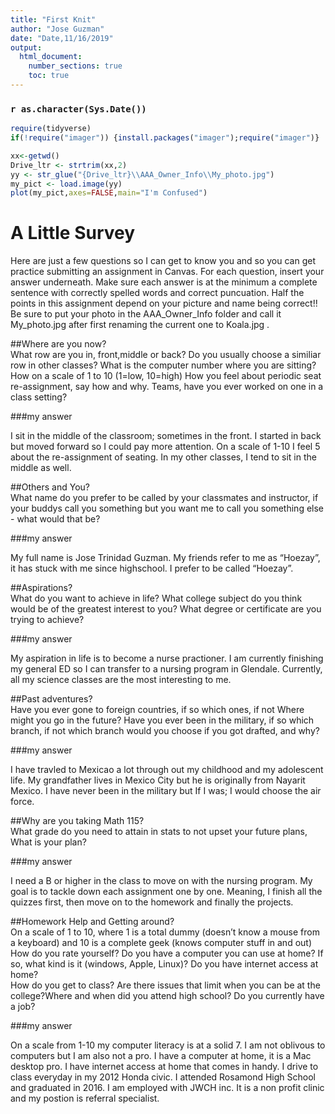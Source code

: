 ---
title: "First Knit"
author: "Jose Guzman"
date: "Date,11/16/2019"
output: 
  html_document:
    number_sections: true
    toc: true
---

### `r as.character(Sys.Date())`

```{r include=FALSE,echo=FALSE}
require(tidyverse)
if(!require("imager")) {install.packages("imager");require("imager")}

```

```{r echo=FALSE,out.width='100%'}
xx<-getwd()
Drive_ltr <- strtrim(xx,2)
yy <- str_glue("{Drive_ltr}\\AAA_Owner_Info\\My_photo.jpg")
my_pict <- load.image(yy)
plot(my_pict,axes=FALSE,main="I'm Confused")
```

# A Little Survey

Here are just a few questions so I can get to know you and so you can get practice submitting an assignment in Canvas.  For each question, insert your answer underneath. Make sure each answer is at the minimum a complete sentence with correctly spelled words and correct puncuation. Half the points in this assignment depend on your picture and name being correct!!  Be sure to put your photo in the AAA_Owner_Info folder and call it My_photo.jpg after first renaming the current one to Koala.jpg . 

##Where are you now?  
What row are you in, front,middle or back?  Do you usually choose a similiar row in other classes? What is the computer number where you are sitting?  How on a scale of 1 to 10 (1=low, 10=high) How you feel about periodic seat re-assignment, say how and why. Teams, have you ever worked on one in a class setting?  

###my answer     
  
I sit in the middle of the classroom; sometimes in the front. I started in back but moved forward so I could pay more attention. On a scale of 1-10 I feel 5 about the re-assignment of seating. In my other classes, I tend to sit in the middle as well.    
     


##Others and You?   
What name do you prefer to be called by your classmates and instructor, if your buddys call you something but you want me to call you something else - what would that be? 

###my answer     
  
My full name is Jose Trinidad Guzman. My friends refer to me as "Hoezay", it has stuck with me since highschool. I prefer to be called "Hoezay".   
 




##Aspirations?   
What do you want to achieve in life?  What college subject do you think would be of the greatest interest to you? What degree or certificate are you trying to achieve?

###my answer     
  
My aspiration in life is to become a nurse practioner. I am currently finishing my general ED so I can transfer to a nursing program in Glendale. Currently, all my science classes are the most interesting to me.    
 




##Past adventures?  
Have you ever gone to foreign countries, if so which ones, if not Where might you go in the future?  Have you ever been in the military, if so which branch, if not which branch would you choose if you got drafted, and why?

###my answer     
  
I have travled to Mexicao a lot through out my childhood and my adolescent life. My grandfather lives in Mexico City but he is originally from Nayarit Mexico. I have never been in the military but If I was; I would choose the air force.    
  




##Why are you taking Math 115?  
What grade do you need to attain in stats to not upset your future plans, What is your plan?
 

###my answer     
  
I need a B or higher in the class to move on with the nursing program. My goal is to tackle down each assignment one by one. Meaning, I finish all the quizzes first, then move on to the homework and finally the projects.    
 





##Homework Help and Getting around?  
On a scale of 1 to 10, where 1 is a total dummy (doesn't know a mouse from a keyboard) and 10 is a complete geek (knows computer stuff in and out) How do you rate yourself?  Do you have a computer you can use at home? If so, what kind is it (windows, Apple, Linux)? Do you have internet access at home?  
How do you get to class? Are there issues that limit when you can be at the college?Where and when did you attend high school?  Do you currently have a job?

###my answer   
  
On a scale from 1-10 my computer literacy is at a solid 7. I am not oblivous to computers but I am also not a pro. I have a computer at home, it is a Mac desktop pro. I have internet access at home that comes in handy. I drive to class everyday in my 2012 Honda civic. I attended Rosamond High School and graduated in 2016. I am employed with JWCH inc. It is a non profit clinic and my postion is referral specialist.    
  




